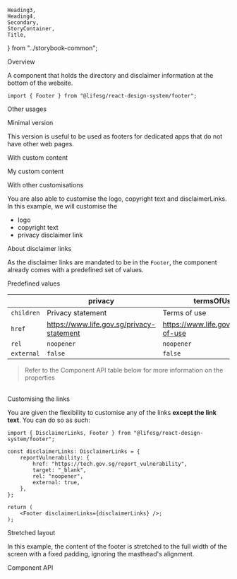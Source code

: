     Heading3,
    Heading4,
    Secondary,
    StoryContainer,
    Title,
} from "../storybook-common";

<Meta title="Modules/Footer" component={Footer} />

<Title>Footer</Title>

<Secondary>Overview</Secondary>

A component that holds the directory and disclaimer information at the bottom of the website.

```tsx
import { Footer } from "@lifesg/react-design-system/footer";
```

<Canvas>
    <Story name="Footer">
        <Footer
            lastUpdated={new Date()}
            showDownloadAddon
            links={[
                [
                    { children: "Home", href: "https://www.life.gov.sg" },
                    {
                        children: "How it works",
                        href: "https://www.life.gov.sg/#how-it-works",
                    },
                    {
                        children: "Ways we help",
                        href: "https://www.life.gov.sg/#ways-we-help",
                    },
                    {
                        children: "Campaigns",
                        href: "https://www.life.gov.sg/#campaigns",
                    },
                    {
                        children: "News and media",
                        href: "https://www.life.gov.sg/#newsandmedia",
                    },
                ],
                [
                    {
                        children: "About us",
                        href: "https://www.life.gov.sg/about-us",
                    },
                    {
                        children: "Help & Support",
                        href: "https://www.life.gov.sg/help-support",
                    },
                    {
                        children: "Get in touch with us",
                        href: "https://www.life.gov.sg/get-in-touch",
                    },
                ],
            ]}
        />
    </Story>
</Canvas>

<Secondary>Other usages</Secondary>

<Heading3>Minimal version</Heading3>

This version is useful to be used as footers for dedicated apps that do not have other web pages.

<Canvas>
    <Story name="Minimal version">
        <Footer lastUpdated={new Date()} />
    </Story>
</Canvas>

<Heading3>With custom content</Heading3>

<Canvas>
    <Story name="With custom content">
        <Footer lastUpdated={new Date()}>
            <Layout.Content>
                <div
                    style={{
                        padding: "2rem 0",
                        background: "yellow",
                        width: "100%",
                        display: "flex",
                        justifyContent: "center",
                        alignItems: "center",
                    }}
                >
                    My custom content
                </div>
            </Layout.Content>
        </Footer>
    </Story>
</Canvas>

<Heading3>With other customisations</Heading3>

You are also able to customise the logo, copyright text and disclaimerLinks. In this example, we will customise the

-   logo
-   copyright text
-   privacy disclaimer link

<Canvas>
    <Story name="Other customisations">
        <Footer
            lastUpdated={new Date()}
            copyrightInfo="This is the custom copyright information"
            logoSrc="https://cdn-icons-png.flaticon.com/512/1055/1055666.png"
            links={[
                [
                    { children: "Home", href: "https://www.life.gov.sg" },
                    {
                        children: "How it works",
                        href: "https://www.life.gov.sg/#how-it-works",
                    },
                    {
                        children: "Ways we help",
                        href: "https://www.life.gov.sg/#ways-we-help",
                    },
                    {
                        children: "Campaigns",
                        href: "https://www.life.gov.sg/#campaigns",
                    },
                    {
                        children: "News and media",
                        href: "https://www.life.gov.sg/#newsandmedia",
                    },
                ],
                [
                    {
                        children: "About us",
                        href: "https://www.life.gov.sg/about-us",
                    },
                    {
                        children: "Help & Support",
                        href: "https://www.life.gov.sg/help-support",
                    },
                    {
                        children: "Get in touch with us",
                        href: "https://www.life.gov.sg/get-in-touch",
                    },
                ],
            ]}
            disclaimerLinks={{
                privacy: {
                    href: "https://www.google.com",
                    target: "_blank",
                    rel: "noreferrer",
                },
            }}
        />
    </Story>
</Canvas>

<Secondary>About disclaimer links</Secondary>

As the disclaimer links are mandated to be in the `Footer`, the component already comes with a predefined set of values.

<Heading3>Predefined values</Heading3>

|            | privacy                                   | termsOfUse                           | reportVulnerability                      |
| ---------- | ----------------------------------------- | ------------------------------------ | ---------------------------------------- |
| `children` | Privacy statement                         | Terms of use                         | Report vulnerability                     |
| `href`     | https://www.life.gov.sg/privacy-statement | https://www.life.gov.sg/terms-of-use | https://tech.gov.sg/report_vulnerability |
| `rel`      | `noopener`                                | `noopener`                           | `noopener`                               |
| `external` | `false`                                   | `false`                              | `true`                                   |

> Refer to the Component API table below for more information on the properties

<br />
<Heading3>Customising the links</Heading3>

You are given the flexibility to customise any of the links **except the link text**. You can do so as such:

```tsx
import { DisclaimerLinks, Footer } from "@lifesg/react-design-system/footer";

const disclaimerLinks: DisclaimerLinks = {
    reportVulnerability: {
        href: "https://tech.gov.sg/report_vulnerability",
        target: "_blank",
        rel: "noopener",
        external: true,
    },
};

return (
	<Footer disclaimerLinks={disclaimerLinks} />;
);
```

<Heading3>Stretched layout</Heading3>

In this example, the content of the footer is stretched to the full width of
the screen with a fixed padding, ignoring the masthead's alignment.

<Canvas>
    <Story name="Stretched layout">
        <Footer
            layout={"stretch"}
            lastUpdated={new Date()}
            showDownloadAddon
            links={[
                [
                    { children: "Home", href: "https://www.life.gov.sg" },
                    {
                        children: "How it works",
                        href: "https://www.life.gov.sg/#how-it-works",
                    },
                    {
                        children: "Ways we help",
                        href: "https://www.life.gov.sg/#ways-we-help",
                    },
                    {
                        children: "Campaigns",
                        href: "https://www.life.gov.sg/#campaigns",
                    },
                    {
                        children: "News and media",
                        href: "https://www.life.gov.sg/#newsandmedia",
                    },
                ],
                [
                    {
                        children: "About us",
                        href: "https://www.life.gov.sg/about-us",
                    },
                    {
                        children: "Help & Support",
                        href: "https://www.life.gov.sg/help-support",
                    },
                    {
                        children: "Get in touch with us",
                        href: "https://www.life.gov.sg/get-in-touch",
                    },
                ],
            ]}
        />
    </Story>
</Canvas>

<Secondary>Component API</Secondary>

<PropsTable />
